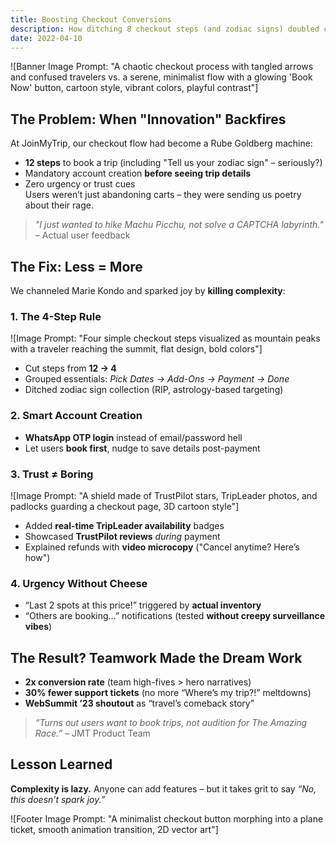 ```yaml
---
title: Boosting Checkout Conversions
description: How ditching 8 checkout steps (and zodiac signs) doubled conversions.
date: 2022-04-10
---
```


![Banner Image Prompt: "A chaotic checkout process with tangled arrows and confused travelers vs. a serene, minimalist flow with a glowing 'Book Now' button, cartoon style, vibrant colors, playful contrast"] 

## The Problem: When "Innovation" Backfires

At JoinMyTrip, our checkout flow had become a Rube Goldberg machine:
- **12 steps** to book a trip (including "Tell us your zodiac sign" – seriously?)
- Mandatory account creation **before seeing trip details**
- Zero urgency or trust cues  
Users weren’t just abandoning carts – they were sending us poetry about their rage.  

> *"I just wanted to hike Machu Picchu, not solve a CAPTCHA labyrinth."* – Actual user feedback

## The Fix: Less = More

We channeled Marie Kondo and sparked joy by **killing complexity**:

### 1. The 4-Step Rule
![Image Prompt: "Four simple checkout steps visualized as mountain peaks with a traveler reaching the summit, flat design, bold colors"]
- Cut steps from **12 → 4**  
- Grouped essentials: *Pick Dates → Add-Ons → Payment → Done*  
- Ditched zodiac sign collection (RIP, astrology-based targeting)

### 2. Smart Account Creation
- **WhatsApp OTP login** instead of email/password hell  
- Let users **book first**, nudge to save details post-payment  

### 3. Trust ≠ Boring
![Image Prompt: "A shield made of TrustPilot stars, TripLeader photos, and padlocks guarding a checkout page, 3D cartoon style"]
- Added **real-time TripLeader availability** badges  
- Showcased **TrustPilot reviews** *during* payment  
- Explained refunds with **video microcopy** ("Cancel anytime? Here’s how")

### 4. Urgency Without Cheese
- “Last 2 spots at this price!” triggered by **actual inventory**  
- “Others are booking…” notifications (tested **without creepy surveillance vibes**)

## The Result? Teamwork Made the Dream Work
- **2x conversion rate** (team high-fives > hero narratives)  
- **30% fewer support tickets** (no more “Where’s my trip?!” meltdowns)  
- **WebSummit ’23 shoutout** as “travel’s comeback story”

> *“Turns out users want to book trips, not audition for *The Amazing Race*.”* – JMT Product Team

## Lesson Learned
**Complexity is lazy.** Anyone can add features – but it takes grit to say *“No, this doesn’t spark joy.”*  

![Footer Image Prompt: "A minimalist checkout button morphing into a plane ticket, smooth animation transition, 2D vector art"]